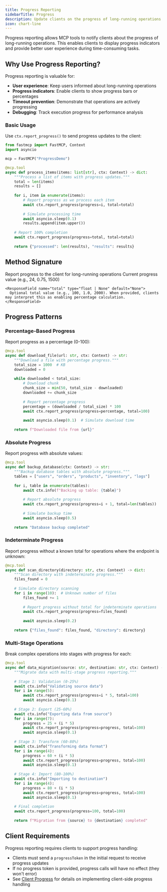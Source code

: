 ```yaml
---
title: Progress Reporting
sidebarTitle: Progress
description: Update clients on the progress of long-running operations through the MCP context.
icon: chart-line
---
```



Progress reporting allows MCP tools to notify clients about the progress of long-running operations. This enables clients to display progress indicators and provide better user experience during time-consuming tasks.

## Why Use Progress Reporting?

Progress reporting is valuable for:

- **User experience**: Keep users informed about long-running operations
- **Progress indicators**: Enable clients to show progress bars or percentages
- **Timeout prevention**: Demonstrate that operations are actively progressing
- **Debugging**: Track execution progress for performance analysis

### Basic Usage

Use `ctx.report_progress()` to send progress updates to the client:

```python {14, 21}
from fastmcp import FastMCP, Context
import asyncio

mcp = FastMCP("ProgressDemo")

@mcp.tool
async def process_items(items: list[str], ctx: Context) -> dict:
    """Process a list of items with progress updates."""
    total = len(items)
    results = []
    
    for i, item in enumerate(items):
        # Report progress as we process each item
        await ctx.report_progress(progress=i, total=total)
        
        # Simulate processing time
        await asyncio.sleep(0.1)
        results.append(item.upper())
    
    # Report 100% completion
    await ctx.report_progress(progress=total, total=total)
    
    return {"processed": len(results), "results": results}
```

## Method Signature

<Card icon="code" title="Context Progress Method">
<ResponseField name="ctx.report_progress" type="async method">
  Report progress to the client for long-running operations
  
  <Expandable title="Parameters">
    <ResponseField name="progress" type="float">
      Current progress value (e.g., 24, 0.75, 1500)
    </ResponseField>
    
    <ResponseField name="total" type="float | None" default="None">
      Optional total value (e.g., 100, 1.0, 2000). When provided, clients may interpret this as enabling percentage calculation.
    </ResponseField>
  </Expandable>
</ResponseField>
</Card>

## Progress Patterns

### Percentage-Based Progress

Report progress as a percentage (0-100):

```python {13-14}
@mcp.tool
async def download_file(url: str, ctx: Context) -> str:
    """Download a file with percentage progress."""
    total_size = 1000  # KB
    downloaded = 0
    
    while downloaded < total_size:
        # Download chunk
        chunk_size = min(50, total_size - downloaded)
        downloaded += chunk_size
        
        # Report percentage progress
        percentage = (downloaded / total_size) * 100
        await ctx.report_progress(progress=percentage, total=100)
        
        await asyncio.sleep(0.1)  # Simulate download time
    
    return f"Downloaded file from {url}"
```

### Absolute Progress

Report progress with absolute values:

```python {10}
@mcp.tool
async def backup_database(ctx: Context) -> str:
    """Backup database tables with absolute progress."""
    tables = ["users", "orders", "products", "inventory", "logs"]
    
    for i, table in enumerate(tables):
        await ctx.info(f"Backing up table: {table}")
        
        # Report absolute progress
        await ctx.report_progress(progress=i + 1, total=len(tables))
        
        # Simulate backup time
        await asyncio.sleep(0.5)
    
    return "Database backup completed"
```

### Indeterminate Progress

Report progress without a known total for operations where the endpoint is unknown:

```python {11}
@mcp.tool
async def scan_directory(directory: str, ctx: Context) -> dict:
    """Scan directory with indeterminate progress."""
    files_found = 0
    
    # Simulate directory scanning
    for i in range(10):  # Unknown number of files
        files_found += 1
        
        # Report progress without total for indeterminate operations
        await ctx.report_progress(progress=files_found)
        
        await asyncio.sleep(0.2)
    
    return {"files_found": files_found, "directory": directory}
```

### Multi-Stage Operations

Break complex operations into stages with progress for each:

```python
@mcp.tool
async def data_migration(source: str, destination: str, ctx: Context) -> str:
    """Migrate data with multi-stage progress reporting."""
    
    # Stage 1: Validation (0-25%)
    await ctx.info("Validating source data")
    for i in range(5):
        await ctx.report_progress(progress=i * 5, total=100)
        await asyncio.sleep(0.1)
    
    # Stage 2: Export (25-60%)
    await ctx.info("Exporting data from source")
    for i in range(7):
        progress = 25 + (i * 5)
        await ctx.report_progress(progress=progress, total=100)
        await asyncio.sleep(0.1)
    
    # Stage 3: Transform (60-80%)
    await ctx.info("Transforming data format")
    for i in range(4):
        progress = 60 + (i * 5)
        await ctx.report_progress(progress=progress, total=100)
        await asyncio.sleep(0.1)
    
    # Stage 4: Import (80-100%)
    await ctx.info("Importing to destination")
    for i in range(4):
        progress = 80 + (i * 5)
        await ctx.report_progress(progress=progress, total=100)
        await asyncio.sleep(0.1)
    
    # Final completion
    await ctx.report_progress(progress=100, total=100)
    
    return f"Migration from {source} to {destination} completed"
```


## Client Requirements

Progress reporting requires clients to support progress handling:

- Clients must send a `progressToken` in the initial request to receive progress updates
- If no progress token is provided, progress calls will have no effect (they won't error)
- See [Client Progress](/en/clients/progress) for details on implementing client-side progress handling
